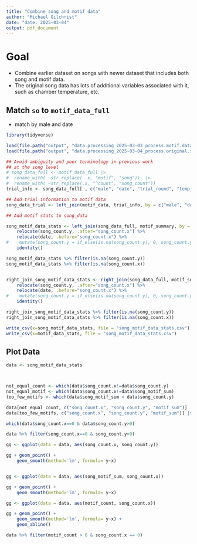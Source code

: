 ```yaml
---
title: "Combine song and motif data"
author: "Michael Gilchrist"
date: "date: 2025-03-04"
output: pdf_document
---
```


# Goal

- Combine earlier dataset on songs with newer dataset that includes both song and motif data.
- The original song data has lots of additional variables associated with it, such as chamber temperature, etc.


## Match `so` to `motif_data_full`

- match by male and date
```r
library(tidyverse)

```

```r
load(file.path("output", "data.processing_2025-03-03_process.motif.data.Rda"), verbose = TRUE)
load(file.path("output", "data.processing_2025-03-04_process.original.song.data.Rda"), verbose = TRUE)

## Avoid ambiguity and poor terminology in previous work
## at the song level
# song_data_full <- motif_data_full |>
#  rename_with( ~str_replace( .x, "motif", "song"))  |>
#  rename_with( ~str_replace(.x, "^count", "song_count"))
trial_info <- song_data_full[ , c("male", "date", "trial_round", "temp_target", "temp_mean", "humidity_mean", "vpd", "chamber", "counter", "test_order", "mass")]

## Add trial information to motif data
song_data_trial <- left_join(motif_data, trial_info, by = c("male", "date"))

## Add motif stats to song_data

song_motif_data_stats <- left_join(song_data_full, motif_summary, by = c("male", "date")) |>
    relocate(song_count.y, .after="song_count.x") %>%
    relocate(date, .before="song_count.x") %>%
#    mutate(song_count.y = if_else(is.na(song_count.y), 0, song_count.y)) %>%
    identity()

song_motif_data_stats %>% filter(is.na(song_count.y))
song_motif_data_stats %>% filter(is.na(song_count.x))


right_join_song_motif_data_stats <- right_join(song_data_full, motif_summary, by = c("male", "date")) |>
    relocate(song_count.y, .after="song_count.x") %>%
    relocate(date, .before="song_count.x") %>%
#    mutate(song_count.y = if_else(is.na(song_count.y), 0, song_count.y)) %>%
    identity()

right_join_song_motif_data_stats %>% filter(is.na(song_count.y))
right_join_song_motif_data_stats %>% filter(is.na(song_count.x))

write_csv(x=song_motif_data_stats, file = "song_motif_data_stats.csv")
write_csv(x=motif_data_stats, file = "song_motif_data_stats.csv")
```

## Plot Data
```r

data <- song_motif_data_stats



not_equal_count <- which(data$song_count.x!=data$song_count.y)
not_equal_motif <- which(data$song_count.x!=data$song_motif_sum)
too_few_motifs <- which(data$song_motif_sum < data$song_count.y)

data[not_equal_count, c("song_count.x", "song_count.y", "motif_sum")] |> print(n=150)
data[too_few_motifs, c("song_count.x", "song_count.y", "motif_sum")] |> print(n=150)

which(data$song_count.x==0 & data$song_count.y>0)

data %>% filter(song_count.x==0 & song_count.y>0)

gg <- ggplot(data = data, aes(song_count.x, song_count.y))

gg + geom_point() +
    geom_smooth(method='lm', formula= y~x)


gg <- ggplot(data = data, aes(song_motif_sum, song_count.x))

gg + geom_point() +
    geom_smooth(method='lm', formula= y~x)

gg <- ggplot(data = data, aes(motif_count, song_count.x))

gg + geom_point() +
    geom_smooth(method='lm', formula= y~x) +
    geom_abline()

data %>% filter(motif_count > 0 & song_count.x == 0)
```
